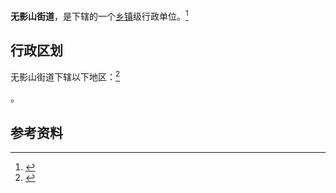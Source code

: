 {{中国乡级行政区|37/01/05/001/000}}

'''无影山街道'''，是{{PRC admin/fullname|37/01/05/001/000|3}}下辖的一个[[乡镇|乡镇]]级行政单位。<ref>{{PRC admin/ref sgc|{{PRC admin/parent|37/01/05/001/000}}}}</ref>

== 行政区划 ==

无影山街道下辖以下地区：<ref>{{PRC admin/ref sgc|37/01/05/001/000}}</ref>

{{PRC admin/children|37/01/05/001/000}}。

== 参考资料 ==

{{reflist}}

{{行政区划小作品}}
{{PRC admin/navcat|37/01/05/001/000}}
